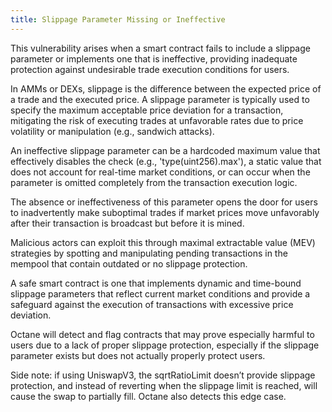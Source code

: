 ```yaml
---
title: Slippage Parameter Missing or Ineffective
---
```


This vulnerability arises when a smart contract fails to include a slippage parameter or implements one that is ineffective, providing inadequate protection against undesirable trade execution conditions for users.

In AMMs or DEXs, slippage is the difference between the expected price of a trade and the executed price. A slippage parameter is typically used to specify the maximum acceptable price deviation for a transaction, mitigating the risk of executing trades at unfavorable rates due to price volatility or manipulation (e.g., sandwich attacks).

An ineffective slippage parameter can be a hardcoded maximum value that effectively disables the check (e.g., 'type(uint256).max'), a static value that does not account for real-time market conditions, or can occur when the parameter is omitted completely from the transaction execution logic.

The absence or ineffectiveness of this parameter opens the door for users to inadvertently make suboptimal trades if market prices move unfavorably after their transaction is broadcast but before it is mined.

Malicious actors can exploit this through maximal extractable value (MEV) strategies by spotting and manipulating pending transactions in the mempool that contain outdated or no slippage protection.

A safe smart contract is one that implements dynamic and time-bound slippage parameters that reflect current market conditions and provide a safeguard against the execution of transactions with excessive price deviation.

Octane will detect and flag contracts that may prove especially harmful to users due to a lack of proper slippage protection, especially if the slippage parameter exists but does not actually properly protect users.

Side note: if using UniswapV3, the sqrtRatioLimit doesn’t provide slippage protection, and instead of reverting when the slippage limit is reached, will cause the swap to partially fill. Octane also detects this edge case.
